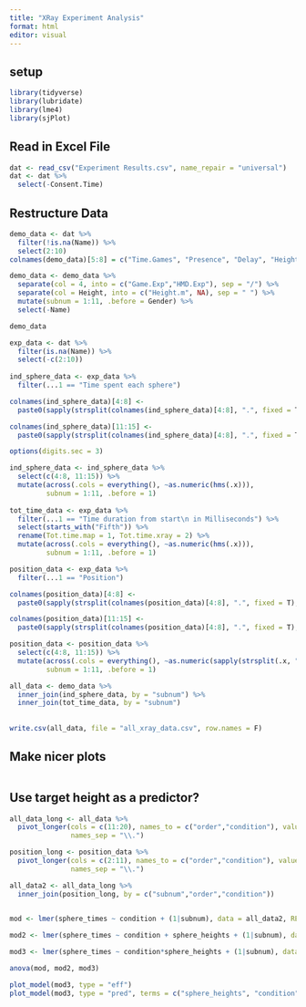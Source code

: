 ```yaml
---
title: "XRay Experiment Analysis"
format: html
editor: visual
---
```


## setup

```r
library(tidyverse)
library(lubridate)
library(lme4)
library(sjPlot)
```

## Read in Excel File

```r
dat <- read_csv("Experiment Results.csv", name_repair = "universal")
dat <- dat %>%
  select(-Consent.Time)
```

## Restructure Data

```r
demo_data <- dat %>%
  filter(!is.na(Name)) %>%
  select(2:10)  
colnames(demo_data)[5:8] = c("Time.Games", "Presence", "Delay", "Height")

demo_data <- demo_data %>%
  separate(col = 4, into = c("Game.Exp","HMD.Exp"), sep = "/") %>%
  separate(col = Height, into = c("Height.m", NA), sep = " ") %>%
  mutate(subnum = 1:11, .before = Gender) %>%
  select(-Name)

demo_data

exp_data <- dat %>%
  filter(is.na(Name)) %>%
  select(-c(2:10)) 
  
ind_sphere_data <- exp_data %>%
  filter(...1 == "Time spent each sphere")

colnames(ind_sphere_data)[4:8] <-
  paste0(sapply(strsplit(colnames(ind_sphere_data)[4:8], ".", fixed = T), "[[", 1), ".Map")

colnames(ind_sphere_data)[11:15] <-
  paste0(sapply(strsplit(colnames(ind_sphere_data)[4:8], ".", fixed = T), "[[", 1), ".Xray")

options(digits.sec = 3)

ind_sphere_data <- ind_sphere_data %>%
  select(c(4:8, 11:15)) %>%
  mutate(across(.cols = everything(), ~as.numeric(hms(.x))),
         subnum = 1:11, .before = 1)
  
tot_time_data <- exp_data %>%
  filter(...1 == "Time duration from start\n in Milliseconds") %>%
  select(starts_with("Fifth")) %>%
  rename(Tot.time.map = 1, Tot.time.xray = 2) %>%
  mutate(across(.cols = everything(), ~as.numeric(hms(.x))),
         subnum = 1:11, .before = 1)

position_data <- exp_data %>%
  filter(...1 == "Position")

colnames(position_data)[4:8] <-
  paste0(sapply(strsplit(colnames(position_data)[4:8], ".", fixed = T), "[[", 1), ".Map")

colnames(position_data)[11:15] <-
  paste0(sapply(strsplit(colnames(position_data)[4:8], ".", fixed = T), "[[", 1), ".Xray")

position_data <- position_data %>%
  select(c(4:8, 11:15)) %>%
  mutate(across(.cols = everything(), ~as.numeric(sapply(strsplit(.x, ","), "[[", 2))),
         subnum = 1:11, .before = 1)

all_data <- demo_data %>%
  inner_join(ind_sphere_data, by = "subnum") %>%
  inner_join(tot_time_data, by = "subnum") 
  
  
write.csv(all_data, file = "all_xray_data.csv", row.names = F)

```
## Make nicer plots
```r


```
## Use target height as a predictor?

```r

all_data_long <- all_data %>%
  pivot_longer(cols = c(11:20), names_to = c("order","condition"), values_to = "sphere_times",
               names_sep = "\\.")

position_long <- position_data %>%
  pivot_longer(cols = c(2:11), names_to = c("order","condition"), values_to = "sphere_heights",
               names_sep = "\\.")

all_data2 <- all_data_long %>%
  inner_join(position_long, by = c("subnum","order","condition"))
  

mod <- lmer(sphere_times ~ condition + (1|subnum), data = all_data2, REML = F)

mod2 <- lmer(sphere_times ~ condition + sphere_heights + (1|subnum), data = all_data2, REML = F)

mod3 <- lmer(sphere_times ~ condition*sphere_heights + (1|subnum), data = all_data2, REML = F)

anova(mod, mod2, mod3)

plot_model(mod3, type = "eff")
plot_model(mod3, type = "pred", terms = c("sphere_heights", "condition"))


```
